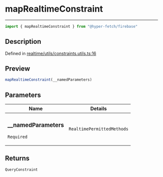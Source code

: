 

# mapRealtimeConstraint

<div class="api-docs__separator" data-reactroot="">

---

</div><div class="api-docs__import" data-reactroot="">

```ts
import { mapRealtimeConstraint } from "@hyper-fetch/firebase"
```

</div><div class="api-docs__section">

## Description

</div><div class="api-docs__description"><span class="api-docs__do-not-parse">



</span></div><p class="api-docs__definition">

Defined in [realtime/utils/constraints.utils.ts:16](https://github.com/BetterTyped/hyper-fetch/blob/cc329b91/packages/adapter-firebase/src/realtime/utils/constraints.utils.ts#L16)

</p><div class="api-docs__section">

## Preview

</div><div class="api-docs__preview fn">

```ts
mapRealtimeConstraint(__namedParameters)
```

</div><div class="api-docs__section">

## Parameters

</div><div class="api-docs__parameters"><table><thead><tr><th>Name</th><th>Details</th></tr></thead><tbody><tr param-data="__namedParameters"><td class="api-docs__param-name required">

### \_\_namedParameters 

`Required`

</td><td class="api-docs__param-type">

`RealtimePermittedMethods`

</td></tr></tbody></table></div><div class="api-docs__section">

## Returns

</div><div class="api-docs__returns">

```ts
QueryConstraint
```

</div>